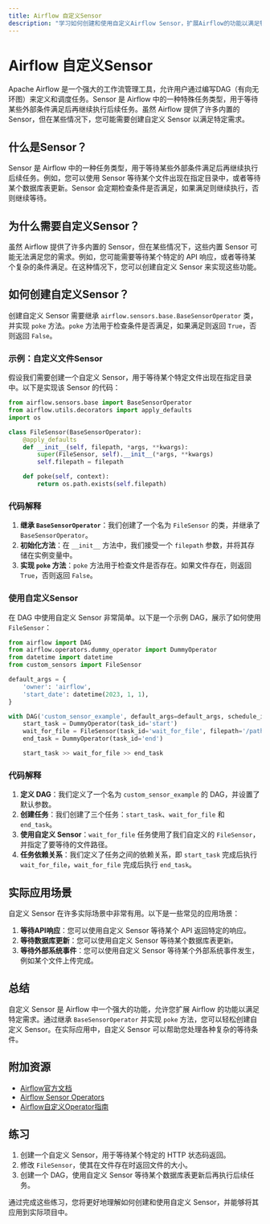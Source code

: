 ```yaml
---
title: Airflow 自定义Sensor
description: "学习如何创建和使用自定义Airflow Sensor，扩展Airflow的功能以满足特定需求。"
---
```


# Airflow 自定义Sensor

Apache Airflow 是一个强大的工作流管理工具，允许用户通过编写DAG（有向无环图）来定义和调度任务。Sensor 是 Airflow 中的一种特殊任务类型，用于等待某些外部条件满足后再继续执行后续任务。虽然 Airflow 提供了许多内置的 Sensor，但在某些情况下，您可能需要创建自定义 Sensor 以满足特定需求。

## 什么是Sensor？

Sensor 是 Airflow 中的一种任务类型，用于等待某些外部条件满足后再继续执行后续任务。例如，您可以使用 Sensor 等待某个文件出现在指定目录中，或者等待某个数据库表更新。Sensor 会定期检查条件是否满足，如果满足则继续执行，否则继续等待。

## 为什么需要自定义Sensor？

虽然 Airflow 提供了许多内置的 Sensor，但在某些情况下，这些内置 Sensor 可能无法满足您的需求。例如，您可能需要等待某个特定的 API 响应，或者等待某个复杂的条件满足。在这种情况下，您可以创建自定义 Sensor 来实现这些功能。

## 如何创建自定义Sensor？

创建自定义 Sensor 需要继承 `airflow.sensors.base.BaseSensorOperator` 类，并实现 `poke` 方法。`poke` 方法用于检查条件是否满足，如果满足则返回 `True`，否则返回 `False`。

### 示例：自定义文件Sensor

假设我们需要创建一个自定义 Sensor，用于等待某个特定文件出现在指定目录中。以下是实现该 Sensor 的代码：

```python
from airflow.sensors.base import BaseSensorOperator
from airflow.utils.decorators import apply_defaults
import os

class FileSensor(BaseSensorOperator):
    @apply_defaults
    def __init__(self, filepath, *args, **kwargs):
        super(FileSensor, self).__init__(*args, **kwargs)
        self.filepath = filepath

    def poke(self, context):
        return os.path.exists(self.filepath)
```

### 代码解释

1. **继承 `BaseSensorOperator`**：我们创建了一个名为 `FileSensor` 的类，并继承了 `BaseSensorOperator`。
2. **初始化方法**：在 `__init__` 方法中，我们接受一个 `filepath` 参数，并将其存储在实例变量中。
3. **实现 `poke` 方法**：`poke` 方法用于检查文件是否存在。如果文件存在，则返回 `True`，否则返回 `False`。

### 使用自定义Sensor

在 DAG 中使用自定义 Sensor 非常简单。以下是一个示例 DAG，展示了如何使用 `FileSensor`：

```python
from airflow import DAG
from airflow.operators.dummy_operator import DummyOperator
from datetime import datetime
from custom_sensors import FileSensor

default_args = {
    'owner': 'airflow',
    'start_date': datetime(2023, 1, 1),
}

with DAG('custom_sensor_example', default_args=default_args, schedule_interval='@daily') as dag:
    start_task = DummyOperator(task_id='start')
    wait_for_file = FileSensor(task_id='wait_for_file', filepath='/path/to/your/file.txt')
    end_task = DummyOperator(task_id='end')

    start_task >> wait_for_file >> end_task
```

### 代码解释

1. **定义 DAG**：我们定义了一个名为 `custom_sensor_example` 的 DAG，并设置了默认参数。
2. **创建任务**：我们创建了三个任务：`start_task`、`wait_for_file` 和 `end_task`。
3. **使用自定义 Sensor**：`wait_for_file` 任务使用了我们自定义的 `FileSensor`，并指定了要等待的文件路径。
4. **任务依赖关系**：我们定义了任务之间的依赖关系，即 `start_task` 完成后执行 `wait_for_file`，`wait_for_file` 完成后执行 `end_task`。

## 实际应用场景

自定义 Sensor 在许多实际场景中非常有用。以下是一些常见的应用场景：

1. **等待API响应**：您可以使用自定义 Sensor 等待某个 API 返回特定的响应。
2. **等待数据库更新**：您可以使用自定义 Sensor 等待某个数据库表更新。
3. **等待外部系统事件**：您可以使用自定义 Sensor 等待某个外部系统事件发生，例如某个文件上传完成。

## 总结

自定义 Sensor 是 Airflow 中一个强大的功能，允许您扩展 Airflow 的功能以满足特定需求。通过继承 `BaseSensorOperator` 并实现 `poke` 方法，您可以轻松创建自定义 Sensor。在实际应用中，自定义 Sensor 可以帮助您处理各种复杂的等待条件。

## 附加资源

- [Airflow官方文档](https://airflow.apache.org/docs/)
- [Airflow Sensor Operators](https://airflow.apache.org/docs/apache-airflow/stable/concepts/sensors.html)
- [Airflow自定义Operator指南](https://airflow.apache.org/docs/apache-airflow/stable/howto/custom-operator.html)

## 练习

1. 创建一个自定义 Sensor，用于等待某个特定的 HTTP 状态码返回。
2. 修改 `FileSensor`，使其在文件存在时返回文件的大小。
3. 创建一个 DAG，使用自定义 Sensor 等待某个数据库表更新后再执行后续任务。

通过完成这些练习，您将更好地理解如何创建和使用自定义 Sensor，并能够将其应用到实际项目中。
